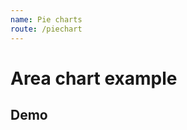 ```yaml
---
name: Pie charts
route: /piechart
---
```



# Area chart example

## Demo
<Playground>
    <PieChart
        colors={ ['blue', 'green', 'red', 'purple', 'black'] }
        legendPosition='inside'
        radius='55%'
        center={ ['40%', '50%'] }
        data={ 
            [ 
                { name: "trained", value: 25 },
                { name: "knewNorms", value: 10 },
                { name: "wasUsedEpi", value: 45 },
                { name: "defectiveEquipment", value: 10 },
                { name: "improvisation", value: 90 }
            ] 
        }
    />
</Playground>
